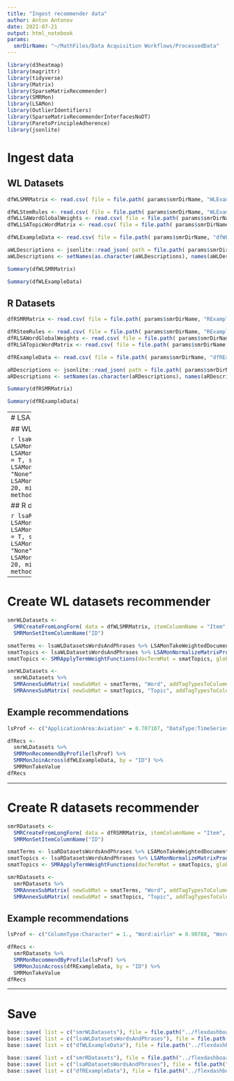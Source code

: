 ```yaml
---
title: "Ingest recommender data"
author: Anton Antonov
date: 2021-07-21
output: html_notebook
params:
  smrDirName: "~/MathFiles/Data Acquisition Workflows/ProcessedData"
---
```


```r
library(d3heatmap)
library(magrittr)
library(tidyverse)
library(Matrix)
library(SparseMatrixRecommender)
library(SMRMon)
library(LSAMon)
library(OutlierIdentifiers)
library(SparseMatrixRecommenderInterfacesNoDT)
library(ParetoPrincipleAdherence)
library(jsonlite)
```

# Ingest data

## WL Datasets

```r
dfWLSMRMatrix <- read.csv( file = file.path( params$smrDirName, "WLExampleData-dfSMRMatrix.csv") )

dfWLStemRules <- read.csv( file = file.path( params$smrDirName, "WLExampleData-dfStemRules.csv") )
dfWLLSAWordGlobalWeights <- read.csv( file = file.path( params$smrDirName, "WLExampleData-dfLSAWordGlobalWeights.csv") )
dfWLLSATopicWordMatrix <- read.csv( file = file.path( params$smrDirName, "WLExampleData-dfLSATopicWordMatrix.csv") )

dfWLExampleData <- read.csv( file = file.path( params$smrDirName, "dfWLExampleData.csv") )

aWLDescriptions <- jsonlite::read_json( path = file.path( params$smrDirName, "aWLExampleData-Descriptions.json") )
aWLDescriptions <- setNames(as.character(aWLDescriptions), names(aWLDescriptions))
```

```r
Summary(dfWLSMRMatrix)
```

```r
Summary(dfWLExampleData)
```

## R Datasets

```r
dfRSMRMatrix <- read.csv( file = file.path( params$smrDirName, "RExampleData-dfSMRMatrix.csv") )

dfRStemRules <- read.csv( file = file.path( params$smrDirName, "RExampleData-dfStemRules.csv") )
dfRLSAWordGlobalWeights <- read.csv( file = file.path( params$smrDirName, "RExampleData-dfLSAWordGlobalWeights.csv") )
dfRLSATopicWordMatrix <- read.csv( file = file.path( params$smrDirName, "RExampleData-dfLSATopicWordMatrix.csv") )

dfRExampleData <- read.csv( file = file.path( params$smrDirName, "dfRExampleData.csv") )

aRDescriptions <- jsonlite::read_json( path = file.path( params$smrDirName, "aRExampleData-Descriptions.json") )
aRDescriptions <- setNames(as.character(aRDescriptions), names(aRDescriptions))
```

```r
Summary(dfRSMRMatrix)
```

```r
Summary(dfRExampleData)
```


-------
# LSA objects creation

##  WL datasets

```r
lsaWLDatasetsWordsAndPhrases <- 
  LSAMonUnit( aWLDescriptions ) %>% 
  LSAMonMakeDocumentTermMatrix(stemWordsQ = T, stopWords = NULL ) %>% 
  LSAMonApplyTermWeightFunctions( "IDF", "None", "Cosine" ) %>% 
  LSAMonExtractTopics( numberOfTopics = 20, minNumberOfDocumentsPerTerm = 2, method = "NNMF", maxSteps = 12)
```


## R datasets

```r
lsaRDatasetsWordsAndPhrases <- 
  LSAMonUnit( aRDescriptions ) %>% 
  LSAMonMakeDocumentTermMatrix(stemWordsQ = T, stopWords = NULL ) %>% 
  LSAMonApplyTermWeightFunctions( "IDF", "None", "Cosine" ) %>% 
  LSAMonExtractTopics( numberOfTopics = 20, minNumberOfDocumentsPerTerm = 1, method = "NNMF", maxSteps = 12)
```

-------

# Create WL datasets recommender 

```r
smrWLDatasets <- 
  SMRCreateFromLongForm( data = dfWLSMRMatrix, itemColumnName = "Item", tagTypeColumnName = "TagType", valueColumnName = "Tag", weightColumnName = "Weight" ) %>% 
  SMRMonSetItemColumnName("ID")
```

```r
smatTerms <- lsaWLDatasetsWordsAndPhrases %>% LSAMonTakeWeightedDocumentTermMatrix
smatTopics <- lsaWLDatasetsWordsAndPhrases %>% LSAMonNormalizeMatrixProduct(normalizeLeftQ = F) %>% LSAMonTakeW
smatTopics <- SMRApplyTermWeightFunctions(docTermMat = smatTopics, globalWeightFunction = "None", localWeightFunction = "None", normalizerFunction = "Cosine")
```

```r
smrWLDatasets <- 
  smrWLDatasets %>% 
  SMRAnnexSubMatrix( newSubMat = smatTerms, "Word", addTagTypesToColumnNamesQ = T) %>% 
  SMRAnnexSubMatrix( newSubMat = smatTopics, "Topic", addTagTypesToColumnNamesQ = T)
```

## Example recommendations

```r
lsProf <- c("ApplicationArea:Aviation" = 0.707107, "DataType:TimeSeries" = 0.707107, "Word:airlin" = 1)
```

```r
dfRecs <- 
  smrWLDatasets %>% 
  SMRMonRecommendByProfile(lsProf) %>% 
  SMRMonJoinAcross(dfWLExampleData, by = "ID") %>% 
  SMRMonTakeValue
dfRecs
```


-------

# Create R datasets recommender 

```r
smrRDatasets <- 
  SMRCreateFromLongForm( data = dfRSMRMatrix, itemColumnName = "Item", tagTypeColumnName = "TagType", valueColumnName = "Tag", weightColumnName = "Weight" ) %>% 
  SMRMonSetItemColumnName("ID")
```

```r
smatTerms <- lsaRDatasetsWordsAndPhrases %>% LSAMonTakeWeightedDocumentTermMatrix
smatTopics <- lsaRDatasetsWordsAndPhrases %>% LSAMonNormalizeMatrixProduct(normalizeLeftQ = F) %>% LSAMonTakeW
smatTopics <- SMRApplyTermWeightFunctions(docTermMat = smatTopics, globalWeightFunction = "None", localWeightFunction = "None", normalizerFunction = "Cosine")
```

```r
smrRDatasets <- 
  smrRDatasets %>% 
  SMRAnnexSubMatrix( newSubMat = smatTerms, "Word", addTagTypesToColumnNamesQ = T) %>% 
  SMRAnnexSubMatrix( newSubMat = smatTopics, "Topic", addTagTypesToColumnNamesQ = T)
```

## Example recommendations

```r
lsProf <- c("ColumnType:Character" = 1., "Word:airlin" = 0.90788, "Word:seri" = 0.361032, "Word:time" = 0.213094)
```

```r
dfRecs <- 
  smrRDatasets %>% 
  SMRMonRecommendByProfile(lsProf) %>% 
  SMRMonJoinAcross(dfRExampleData, by = "ID") %>% 
  SMRMonTakeValue
dfRecs
```

------

# Save

```r
base::save( list = c("smrWLDatasets"), file = file.path("../flexdashboards", "smrWLDatasets.RData") )
base::save( list = c("lsaWLDatasetsWordsAndPhrases"), file = file.path("../flexdashboards", "lsaWLDatasetsWordsAndPhrases.RData") )
base::save( list = c("dfWLExampleData"), file = file.path("../flexdashboards", "dfWLExampleData.RData") )
```


```r
base::save( list = c("smrRDatasets"), file = file.path("../flexdashboards", "smrRDatasets.RData") )
base::save( list = c("lsaRDatasetsWordsAndPhrases"), file = file.path("../flexdashboards", "lsaRDatasetsWordsAndPhrases.RData") )
base::save( list = c("dfRExampleData"), file = file.path("../flexdashboards", "dfRExampleData.RData") )
```


